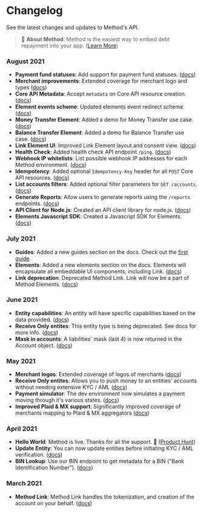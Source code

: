 # Changelog

See the latest changes and updates to Method's API.

> 🚀 **About Method**: Method is the easiest way to embed debt repayment into your app. ([Learn More](https://methodfi.com))

### August 2021
* **Payment fund statuses**: Add support for payment fund statuses. ([docs](/docs/api/core/payments/object))
* **Merchant improvements**: Extended coverage for merchant logo and types ([docs](/docs/api/core/merchants/object))
* **Core API Metadata**: Accept `metadata` on Core API resource creation. ([docs](/docs/api/metadata))
* **Element events scheme**: Updated elements event redirect scheme. ([docs](/docs/api/elements/events))
* **Money Transfer Element**: Added a demo for Money Transfer use case. ([docs](/docs/api/elements/money-transfer/intro))
* **Balance Transfer Element**: Added a demo for Balance Transfer use case. ([docs](/docs/api/elements/balance-transfer/intro))
* **Link Element UI**: Improved Link Element layout and consent view. ([docs](/docs/api/elements/link/intro))
* **Health Check**: Added health check API endpoint `/ping`. ([docs](/docs/api/healthcheck))
* **Webhook IP whitelists**: List possible webhook IP addresses for each Method environment. ([docs](/docs/api/core/webhooks/ip-whitelisting))
* **Idempotency**: Added optional `Idempotency-Key` header for all `POST` Core API resources. ([docs](/docs/api/idempotency))
* **List accounts filters**: Added optional filter parameters for `GET /accounts`. ([docs](/docs/api/core/accounts/list))
* **Generate Reports**: Allow users to generate reports using the `/reports` endpoints. ([docs](/docs/api/core/reports/object))
* **API Client for Node.js**: Created an API client library for node.js. ([docs](../18.%20Libraries/1-Client.md))
* **Elements Javascript SDK**: Created a Javascript SDK for Elements. ([docs](../18.%20Libraries/2.%20Elements/1-Javascript.md))

### July 2021

* **Guides**: Added a new guides section on the docs. Check out the [first guide](../14.%20IntegrationGuides/1-IntegratingUsingPlaid.md).
* **Elements**: Added a new elements section on the docs. Elements will encapsulate all embeddable UI components, including Link. ([docs](/docs/api/elements/intro))
* **Link deprecation**: Deprecated Method Link. Link will now be a part of Method Elements. ([docs](/docs/api/elements/intro))

### June 2021

* **Entity capabilities**: An entity will have specific capabilities based on the data provided. ([docs](/docs/api/core/entities/object#entity-capabilities))
* **Receive Only entites**: This entity type is being deprecated. See docs for more info. ([docs](/docs/api/core/entities/object#entity-capabilities))
* **Mask in accounts**: A liabilities' mask (last 4) is now returned in the Account object. ([docs](/docs/api/core/accounts/object))

### May 2021

* **Merchant logos**: Extended coverage of logos of merchants ([docs](/docs/api/core/merchants/object))
* **Receive Only entites**: Allows you to push money to an entities' accounts without needing extensive KYC / AML ([docs](/docs/api/core/entities/create-receive-only))
* **Payment simulator**: The dev environment now simulates a payment moving through it's various states. ([docs](/docs/api/environments))
* **Improved Plaid & MX support**: Significantly improved coverage of merchants mapping to Plaid & MX aggregators ([docs](/docs/api/core/merchants/list))

### April 2021

* **Hello World**: Method is live. Thanks for all the support. 🚀 ([Product Hunt](https://www.producthunt.com/posts/method-financial))
* **Update Entity**: You can now update entities before initiating KYC / AML verification. ([docs](/docs/api/core/entities/update))
* **BIN Lookup**: Use our BIN endpoint to get metadata for a BIN ("Bank Identification Number"). ([docs](/docs/api/utils/bins/object))

### March 2021
* **Method Link**: Method Link handles the tokenization, and creation of the account on your behalf. ([docs](/docs/api/link/intro))

